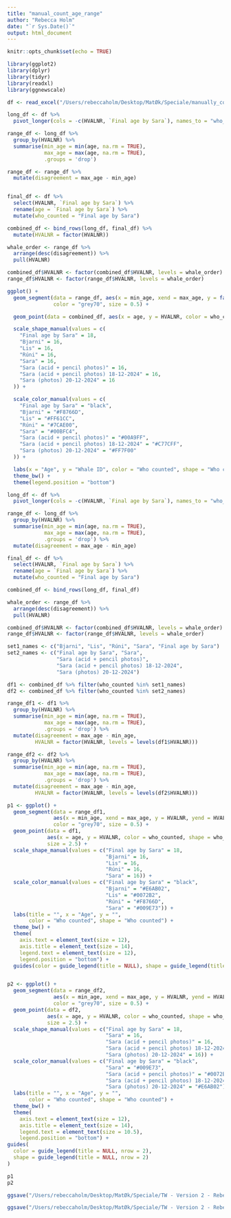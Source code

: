 ```yaml
---
title: "manual_count_age_range"
author: "Rebecca Holm"
date: "`r Sys.Date()`"
output: html_document
---
```


```r
knitr::opts_chunk$set(echo = TRUE)
```

```r
library(ggplot2)
library(dplyr)
library(tidyr)
library(readxl)
library(ggnewscale)
```


```r
df <- read_excel("/Users/rebeccaholm/Desktop/MatØk/Speciale/manually_counted_age_rages.xlsx")
```


```r
long_df <- df %>%
  pivot_longer(cols = -c(HVALNR, `Final age by Sara`), names_to = "who_counted", values_to = "age")

range_df <- long_df %>%
  group_by(HVALNR) %>%
  summarise(min_age = min(age, na.rm = TRUE),
            max_age = max(age, na.rm = TRUE),
            .groups = 'drop')

range_df <- range_df %>%
  mutate(disagreement = max_age - min_age)


final_df <- df %>%
  select(HVALNR, `Final age by Sara`) %>%
  rename(age = `Final age by Sara`) %>%
  mutate(who_counted = "Final age by Sara")

combined_df <- bind_rows(long_df, final_df) %>%
  mutate(HVALNR = factor(HVALNR))  

whale_order <- range_df %>%
  arrange(desc(disagreement)) %>%
  pull(HVALNR)

combined_df$HVALNR <- factor(combined_df$HVALNR, levels = whale_order)
range_df$HVALNR <- factor(range_df$HVALNR, levels = whale_order)

```


```r
ggplot() +
  geom_segment(data = range_df, aes(x = min_age, xend = max_age, y = factor(HVALNR), yend = factor(HVALNR)),
               color = "grey70", size = 0.5) +

  geom_point(data = combined_df, aes(x = age, y = HVALNR, color = who_counted, shape = who_counted), size = 2.5) +

  scale_shape_manual(values = c(
    "Final age by Sara" = 18, 
    "Bjarni" = 16,
    "Lis" = 16,
    "Rúni" = 16,
    "Sara" = 16,
    "Sara (acid + pencil photos)" = 16,
    "Sara (acid + pencil photos) 18-12-2024" = 16,
    "Sara (photos) 20-12-2024" = 16
  )) +

  scale_color_manual(values = c(
    "Final age by Sara" = "black",
    "Bjarni" = "#F8766D",
    "Lis" = "#FF61CC",
    "Rúni" = "#7CAE00",
    "Sara" = "#00BFC4",
    "Sara (acid + pencil photos)" = "#00A9FF",
    "Sara (acid + pencil photos) 18-12-2024" = "#C77CFF",
    "Sara (photos) 20-12-2024" = "#FF7F00"
  )) +

  labs(x = "Age", y = "Whale ID", color = "Who counted", shape = "Who counted") +
  theme_bw() + 
  theme(legend.position = "bottom")
```


```r
long_df <- df %>%
  pivot_longer(cols = -c(HVALNR, `Final age by Sara`), names_to = "who_counted", values_to = "age")

range_df <- long_df %>%
  group_by(HVALNR) %>%
  summarise(min_age = min(age, na.rm = TRUE),
            max_age = max(age, na.rm = TRUE),
            .groups = 'drop') %>%
  mutate(disagreement = max_age - min_age)

final_df <- df %>%
  select(HVALNR, `Final age by Sara`) %>%
  rename(age = `Final age by Sara`) %>%
  mutate(who_counted = "Final age by Sara")

combined_df <- bind_rows(long_df, final_df)

whale_order <- range_df %>%
  arrange(desc(disagreement)) %>%
  pull(HVALNR)

combined_df$HVALNR <- factor(combined_df$HVALNR, levels = whale_order)
range_df$HVALNR <- factor(range_df$HVALNR, levels = whale_order)

set1_names <- c("Bjarni", "Lis", "Rúni", "Sara", "Final age by Sara")
set2_names <- c("Final age by Sara", "Sara", 
                "Sara (acid + pencil photos)", 
                "Sara (acid + pencil photos) 18-12-2024", 
                "Sara (photos) 20-12-2024")

df1 <- combined_df %>% filter(who_counted %in% set1_names)
df2 <- combined_df %>% filter(who_counted %in% set2_names)

range_df1 <- df1 %>%
  group_by(HVALNR) %>%
  summarise(min_age = min(age, na.rm = TRUE),
            max_age = max(age, na.rm = TRUE),
            .groups = 'drop') %>%
  mutate(disagreement = max_age - min_age,
         HVALNR = factor(HVALNR, levels = levels(df1$HVALNR)))

range_df2 <- df2 %>%
  group_by(HVALNR) %>%
  summarise(min_age = min(age, na.rm = TRUE),
            max_age = max(age, na.rm = TRUE),
            .groups = 'drop') %>%
  mutate(disagreement = max_age - min_age,
         HVALNR = factor(HVALNR, levels = levels(df2$HVALNR)))
```


```r
p1 <- ggplot() +
  geom_segment(data = range_df1,
               aes(x = min_age, xend = max_age, y = HVALNR, yend = HVALNR),
               color = "grey70", size = 0.5) +
  geom_point(data = df1,
             aes(x = age, y = HVALNR, color = who_counted, shape = who_counted),
             size = 2.5) +
  scale_shape_manual(values = c("Final age by Sara" = 18,
                                "Bjarni" = 16,
                                "Lis" = 16,
                                "Rúni" = 16,
                                "Sara" = 16)) +
  scale_color_manual(values = c("Final age by Sara" = "black",
                                "Bjarni" = "#E6AB02",
                                "Lis" = "#0072B2",
                                "Rúni" = "#F8766D",
                                "Sara" = "#009E73")) +
  labs(title = "", x = "Age", y = "",
       color = "Who counted", shape = "Who counted") +
  theme_bw() +
  theme(
    axis.text = element_text(size = 12),
    axis.title = element_text(size = 14),
    legend.text = element_text(size = 12),
    legend.position = "bottom") +
  guides(color = guide_legend(title = NULL), shape = guide_legend(title = NULL))


p2 <- ggplot() +
  geom_segment(data = range_df2,
               aes(x = min_age, xend = max_age, y = HVALNR, yend = HVALNR),
               color = "grey70", size = 0.5) +
  geom_point(data = df2,
             aes(x = age, y = HVALNR, color = who_counted, shape = who_counted),
             size = 2.5) +
  scale_shape_manual(values = c("Final age by Sara" = 18,
                                "Sara" = 16,
                                "Sara (acid + pencil photos)" = 16,
                                "Sara (acid + pencil photos) 18-12-2024" = 16,
                                "Sara (photos) 20-12-2024" = 16)) +
  scale_color_manual(values = c("Final age by Sara" = "black",
                                "Sara" = "#009E73",
                                "Sara (acid + pencil photos)" = "#0072B2",
                                "Sara (acid + pencil photos) 18-12-2024" = "#F8766D",
                                "Sara (photos) 20-12-2024" = "#E6AB02")) +
  labs(title = "", x = "Age", y = "",
       color = "Who counted", shape = "Who counted") +
  theme_bw() +
  theme(
    axis.text = element_text(size = 12),
    axis.title = element_text(size = 14),
    legend.text = element_text(size = 10.5),
    legend.position = "bottom") +
guides(
  color = guide_legend(title = NULL, nrow = 2),
  shape = guide_legend(title = NULL, nrow = 2)
)

p1
p2

```
```r
ggsave("/Users/rebeccaholm/Desktop/MatØk/Speciale/TW - Version 2 - Rebecca/Plots_NEW/Used for thesis/counted_age_range.png", plot = p1, width = 8, height = 5, dpi = 300)

ggsave("/Users/rebeccaholm/Desktop/MatØk/Speciale/TW - Version 2 - Rebecca/Plots_NEW/Used for thesis/counted_age_range_sara.png", plot = p2, width = 8, height = 5, dpi = 300)

```

